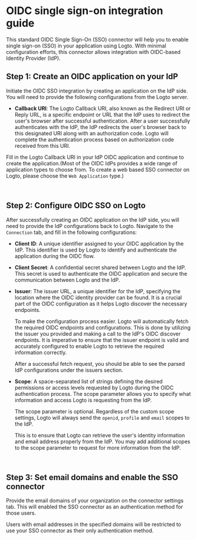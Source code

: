 
# OIDC single sign-on integration guide

This standard OIDC Single Sign-On (SSO) connector will help you to enable single sign-on (SSO) in your application using Logto. With minimal configuration efforts, this connector allows integration with OIDC-based Identity Provider (IdP).

## Step 1: Create an OIDC application on your IdP

Initiate the OIDC SSO integration by creating an application on the IdP side. You will need to provide the following configurations from the Logto server.

- **Callback URI**: The Logto Callback URI, also known as the Redirect URI or Reply URL, is a specific endpoint or URL that the IdP uses to redirect the user's browser after successful authentication. After a user successfully authenticates with the IdP, the IdP redirects the user's browser back to this designated URI along with an authorization code. Logto will complete the authentication process based on authorization code received from this URI.

<OidcCallbackUri />

Fill in the Logto Callback URI in your IdP OIDC application and continue to create the application.(Most of the OIDC IdPs provides a wide range of application types to choose from. To create a web based SSO connector on Logto, please choose the `Web Application` type.)

<br />

## Step 2: Configure OIDC SSO on Logto

After successfully creating an OIDC application on the IdP side, you will need to provide the IdP configurations back to Logto. Navigate to the `Connection` tab, and fill in the following configurations:

- **Client ID**: A unique identifier assigned to your OIDC application by the IdP. This identifier is used by Logto to identify and authenticate the application during the OIDC flow.

- **Client Secret**: A confidential secret shared between Logto and the IdP. This secret is used to authenticate the OIDC application and secure the communication between Logto and the IdP.

- **Issuer**: The issuer URL, a unique identifier for the IdP, specifying the location where the OIDC identity provider can be found. It is a crucial part of the OIDC configuration as it helps Logto discover the necessary endpoints.

  To make the configuration process easier. Logto will automatically fetch the required OIDC endpoints and configurations. This is done by utilizing the issuer you provided and making a call to the IdP's OIDC discover endpoints. It is imperative to ensure that the issuer endpoint is valid and accurately configured to enable Logto to retrieve the required information correctly.

  After a successful fetch request, you should be able to see the parsed IdP configurations under the issuers section.

- **Scope**: A space-separated list of strings defining the desired permissions or access levels requested by Logto during the OIDC authentication process. The scope parameter allows you to specify what information and access Logto is requesting from the IdP.

  The scope parameter is optional. Regardless of the custom scope settings, Logto will always send the `openid`, `profile` and `email` scopes to the IdP.

  This is to ensure that Logto can retrieve the user's identity information and email address properly from the IdP. You may add additional scopes to the scope parameter to request for more information from the IdP.

<br />

## Step 3: Set email domains and enable the SSO connector

Provide the email domains of your organization on the connector settings tab. This will enabled the SSO connector as an authentication method for those users.

Users with email addresses in the specified domains will be restricted to use your SSO connector as their only authentication method.
